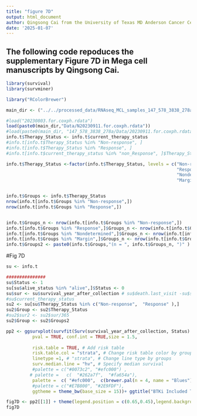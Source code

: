 ---
title: "figure 7D"
output: html_document
author: Qingsong Cai from the University of Texas MD Anderson Cancer Center
date: '2025-01-07'
---

## The following code repoduces the supplementary Figure 7D in Mega cell manuscripts by Qingsong Cai.

```{r,warning=FALSE, message=FALSE}
library(survival)
library(survminer)

library("RColorBrewer")
```

```{r}
main_dir <- ("../../processed_data/RNAseq_MCL_samples_147_578_3838_278a/")
```


```{r,warning=FALSE, message=FALSE}
#load("20230803.for.coxph.rdata") 
load(paste0(main_dir,"Data/N20230911.for.coxph.rdata"))
#load(paste0(main_dir, "147_578_3838_278a/Data/20230911.for.coxph.rdata"))  #get pcDat5, pathways.all, info.t, normalizedCounts, countdata.t
info.t$Therapy_Status <- info.t$current_therapy_status
#info.t[info.t$Therapy_Status %in% "Non-response", ]
#info.t[info.t$Therapy_Status %in% "Response", ]
#info.t[info.t$current_therapy_status %in% "non_Response", ]$Therapy_Status <- "Non-response"

info.t$Therapy_Status <-factor(info.t$Therapy_Status, levels = c("Non-response",
                                                                 "Response",
                                                                 "Nondetermined", 
                                                                 "Margin" ))


info.t$Groups <- info.t$Therapy_Status
nrow(info.t[info.t$Groups %in% "Non-response",])
nrow(info.t[info.t$Groups %in% "Response",])


info.t$Groups_n <- nrow(info.t[info.t$Groups %in% "Non-response",])
info.t[info.t$Groups %in% "Response",]$Groups_n <- nrow(info.t[info.t$Groups %in% "Response",])
info.t[info.t$Groups %in% "Nondetermined",]$Groups_n <- nrow(info.t[info.t$Groups %in% "Nondetermined",])
info.t[info.t$Groups %in% "Margin",]$Groups_n <- nrow(info.t[info.t$Groups %in% "Margin",])
info.t$Groups2 <- paste0(info.t$Groups,"(n = ", info.t$Groups_n, ")" )
```


#Fig 7D
```{r, warning=FALSE, message=FALSE, fig.width=6, fig.height = 6}

su <- info.t

###############
su$Status <- 1
su[su$alive_status %in% "alive",]$Status <- 0
su$sur <- su$survival_year_after_collection # su$death.last_visit -su$sample.collection.date.C
#su$current_therapy_status
su2 <- su[su$Therapy_Status %in% c("Non-response",  "Response" ),]
su2$Group <- su2$Therapy_Status
#su2$sur2 <- su2$sur/365
su2$Group <- su2$Groups2

pp2 <- ggsurvplot(survfit(Surv(survival_year_after_collection, Status) ~ Group, data = su2),
          pval = TRUE, conf.int = TRUE,size = 1.5,
          
          risk.table = TRUE, # Add risk table
          risk.table.col = "strata", # Change risk table color by groups
          linetype =1, # "strata", # Change line type by groups
          surv.median.line = "hv", # Specify median survival
          #palette = c("#0073c2", "#efc000") ,
         # palette =   c(  "#262a7f",  "#fa654a"), 
          palette =  c( "#efc000",  c(brewer.pal(n = 4, name = "Blues"))[4]),
          #palette = c("#E7B800", "#2E9FDF"),
          ggtheme = theme_bw(base_size = 15))+ ggtitle("BTKi Included Therapy Status")

fig7D <- pp2[[1]] + theme(legend.position = c(0.65,0.45),legend.background=element_blank()  ) + ggtitle("BTKi Included Therapy Status")
fig7D 
```
